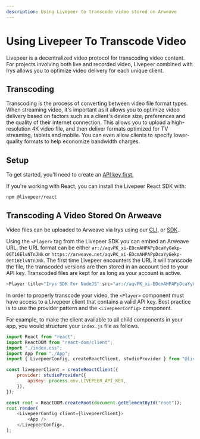 ```yaml
---
description: Using Livepeer to transcode video stored on Arweave
---
```


# Using Livepeer To Transcode Video

Livepeer is a decentralized video protocol for transcoding video content. For projects involving both live and recorded video, Livepeer combined with Irys allows you to optimize video delivery for each unique client.

## Transcoding

Transcoding is the process of converting between video file format types. When streaming video, it's important as it allows you to optimize video delivery based on factors such as a client's device size, preferences and the quality of their internet connection. This allows you to upload a high-resolution 4K video file, and then deliver formats optimized for TV streaming, tablets and mobile. You can even allow clients to specify lower-quality formats to help economize bandwidth charges.

## Setup

To get started, you'll need to create an [API key first.](https://docs.livepeer.org/guides/developing/quickstart)

If you're working with React, you can install the Livepeer React SDK with:

```console
npm @livepeer/react
```

## Transcoding A Video Stored On Arweave

Video files can be uploaded to Arweave via Irys using our [CLI,](/developer-docs/cli) or [SDK](/developer-docs/irys-sdk).

Using the `<Player>` tag from the Livepeer SDK you can embed an Arweave URL, the URL format can be either `ar://aqvPK_xi-EDcmAHPAPpDcaYyGekp-06T16ElvNTnJNk` or `https://arweave.net/aqvPK_xi-EDcmAHPAPpDcaYyGekp-06T16ElvNTnJNk`. The first time Livepeer encounters the URL it will transcode the file, the transcoded versions are then stored in an account tied to your API key. Transcoded files are kept for as long as your account is active.

```js
<Player title="Irys SDK For NodeJS" src="ar://aqvPK_xi-EDcmAHPAPpDcaYyGekp-06T16ElvNTnJNk" autoPlay muted />
```

In order to properly transcode your video, the `<Player>` component must have access to a Livepeer client that contains a valid API key. Best practice is to use the provider pattern and the `<LivepeerConfig>` component.

For example, to make the client available to all child components in your app, you would structure your `index.js` file as follows.

```js
import React from "react";
import ReactDOM from "react-dom/client";
import "./index.css";
import App from "./App";
import { LivepeerConfig, createReactClient, studioProvider } from "@livepeer/react";

const livepeerClient = createReactClient({
	provider: studioProvider({
		apiKey: process.env.LIVEPEER_API_KEY,
	}),
});

const root = ReactDOM.createRoot(document.getElementById("root"));
root.render(
	<LivepeerConfig client={livepeerClient}>
		<App />
	</LivepeerConfig>,
);
```
